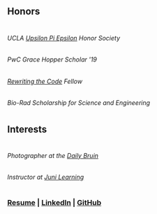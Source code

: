 ## Honors
#
###### UCLA [Upsilon Pi Epsilon](https://upe.seas.ucla.edu) Honor Society
###### PwC Grace Hopper Scholar '19
###### [Rewriting the Code](https://rewritingthecode.org) Fellow
###### Bio-Rad Scholarship for Science and Engineering
#

## Interests
#
###### Photographer at the [Daily Bruin](https://dailybruin.com)
###### Instructor at [Juni Learning](https://junilearning.com) 

#

### [Resume](https://drive.google.com/file/d/17F3XBwFA_9aqNSJbDFCHyUYdh49_O2uk/view?usp=sharing) | [LinkedIn](https://linkedin.com/in/estherwli) | [GitHub](https://github.com/estherwli)